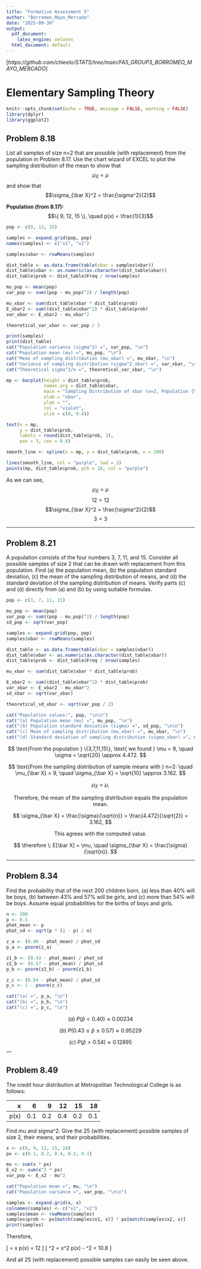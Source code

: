 ---
title: "Formative Assessment 5"
author: "Borromeo_Mayo_Mercado"
date: "2025-09-30"
output:
  pdf_document:
    latex_engine: xelatex
  html_document: default
---

[*https://github.com/chieelo/STATS/tree/main/FA5_GROUP3_BORROMEO_MAYO_MERCADO*]

# Elementary Sampling Theory

```{r setup, include=FALSE}
knitr::opts_chunk$set(echo = TRUE, message = FALSE, warning = FALSE)
library(dplyr)
library(ggplot2)
```

## Problem 8.18

List all samples of size n=2 that are possible (with replacement) from the population in Problem 8.17. Use the chart wizard of EXCEL to plot the sampling distribution of the mean to show that $$
\mu_{\bar X} = \mu $$ and show that $$\sigma_{\bar X}^2 = \frac{\sigma^2}{2}$$

**Population (from 8.17):** $$\{ 9, 12, 15 \}, \quad p(x) = \frac{1}{3}$$

```{r 8.18}
pop <- c(9, 12, 15)

samples <- expand.grid(pop, pop)
names(samples) <- c("x1", "x2")

samples$xbar <- rowMeans(samples)

dist_table <- as.data.frame(table(xbar = samples$xbar))
dist_table$xbar <- as.numeric(as.character(dist_table$xbar))
dist_table$prob <- dist_table$Freq / nrow(samples)

mu_pop <- mean(pop)
var_pop <- sum((pop - mu_pop)^2) / length(pop)

mu_xbar <- sum(dist_table$xbar * dist_table$prob)
E_xbar2 <- sum((dist_table$xbar^2) * dist_table$prob)
var_xbar <- E_xbar2 - mu_xbar^2

theoretical_var_xbar <- var_pop / 2

print(samples)
print(dist_table)
cat("Population variance (sigma^2) =", var_pop, "\n")
cat("Population mean (mu) =", mu_pop, "\n")
cat("Mean of sampling distribution (mu_xbar) =", mu_xbar, "\n")
cat("Variance of sampling distribution (sigma^2_xbar) =", var_xbar, "\n")
cat("Theoretical sigma^2/n =", theoretical_var_xbar, "\n")

mp <- barplot(height = dist_table$prob,
              names.arg = dist_table$xbar,
              main = "Sampling Distribution of xbar (n=2, Population {9,12,15})",
              xlab = "xbar",
              ylab = "",
              col = "violet",
              ylim = c(0, 0.4))

text(x = mp,
     y = dist_table$prob,
     labels = round(dist_table$prob, 3),
     pos = 3, cex = 0.8)

smooth_line <- spline(x = mp, y = dist_table$prob, n = 200)

lines(smooth_line, col = "purple", lwd = 2)
points(mp, dist_table$prob, pch = 16, col = "purple")


```

As we can see, $$
\mu_{\bar X} = \mu $$ $$12 = 12$$ $$\sigma_{\bar X}^2 = \frac{\sigma^2}{2}$$ $$3 = 3$$

---

## Problem 8.21

A population consists of the four numbers 3, 7, 11, and 15. Consider all possible samples of size 2 that can be drawn with replacement from this population. Find (a) the population mean, (b) the population standard deviation, (c) the mean of the sampling distribution of means, and (d) the standard deviation of the sampling distribution of means. Verify parts (c) and (d) directly from (a) and (b) by using suitable formulas.

```{r 8.21}
pop <- c(3, 7, 11, 15)

mu_pop <- mean(pop)
var_pop <- sum((pop - mu_pop)^2) / length(pop)
sd_pop <- sqrt(var_pop)

samples <- expand.grid(pop, pop)
samples$xbar <- rowMeans(samples)

dist_table <- as.data.frame(table(xbar = samples$xbar))
dist_table$xbar <- as.numeric(as.character(dist_table$xbar))
dist_table$prob <- dist_table$Freq / nrow(samples)

mu_xbar <- sum(dist_table$xbar * dist_table$prob)

E_xbar2 <- sum((dist_table$xbar^2) * dist_table$prob)
var_xbar <- E_xbar2 - mu_xbar^2
sd_xbar <- sqrt(var_xbar)

theoretical_sd_xbar <- sqrt(var_pop / 2)

cat("Population values:", pop, "\n\n")
cat("(a) Population mean (mu) =", mu_pop, "\n")
cat("(b) Population standard deviation (sigma) =", sd_pop, "\n\n")
cat("(c) Mean of sampling distribution (mu_xbar) =", mu_xbar, "\n")
cat("(d) Standard deviation of sampling distribution (sigma_xbar) =", sd_xbar, "\n\n")

```
$$
\text{From the population } \{3,7,11,15\}, \text{ we found } \mu = 9, \quad \sigma = \sqrt{20} \approx 4.472.
$$  

$$
\text{From the sampling distribution of sample means with } n=2: \quad 
\mu_{\bar X} = 9, \quad \sigma_{\bar X} = \sqrt{10} \approx 3.162.
$$  

$$
\mu_{\bar X} = \mu,
$$  

$$
\text{Therefore, the mean of the sampling distribution equals the population mean.}
$$  

$$
\sigma_{\bar X} = \frac{\sigma}{\sqrt{n}} = \frac{4.472}{\sqrt{2}} = 3.162,
$$  

$$
\text{This agrees with the computed value.}
$$  

$$
\therefore \; E[\bar X] = \mu, \quad \sigma_{\bar X} = \frac{\sigma}{\sqrt{n}}.
$$

---

## Problem 8.34 

Find the probability that of the next 200 children born, (a) less than 40% will be boys, (b) between 43% and 57% will be girls, and (c) more than 54% will be boys. Assume equal probabilities for the births of boys and girls.


```{r 8.34}
n <- 200
p <- 0.5
phat_mean <- p
phat_sd <- sqrt(p * (1 - p) / n)

z_a <- (0.40 - phat_mean) / phat_sd
p_a <- pnorm(z_a)

z1_b <- (0.43 - phat_mean) / phat_sd
z2_b <- (0.57 - phat_mean) / phat_sd
p_b <- pnorm(z2_b) - pnorm(z1_b)

z_c <- (0.54 - phat_mean) / phat_sd
p_c <- 1 - pnorm(z_c)

cat("(a) =", p_a, "\n")
cat("(b) =", p_b, "\n")
cat("(c) =", p_c, "\n")

```
$$
(a)\; P(\hat{p} < 0.40) \approx 0.00234
$$

$$
(b)\; P(0.43 \leq \hat{p} \leq 0.57) \approx 0.95229
$$

$$
(c)\; P(\hat{p} > 0.54) \approx 0.12895
$$
---

## Problem 8.49

The credit hour distribution at Metropolitan Technological College is as follows:

| x | 6 | 9 | 12 | 15 | 18 |
|---:|---:|---:|---:|---:|---:|
| p(x) | 0.1 | 0.2 | 0.4 | 0.2 | 0.1 |

Find mu and sigma^2. Give the 25 (with replacement) possible samples of size 2, their means, and their probabilities.

```{r 8.49}
x <- c(6, 9, 12, 15, 18)
px <- c(0.1, 0.2, 0.4, 0.2, 0.1)

mu <- sum(x * px)
E_x2 <- sum(x^2 * px)
var_pop <- E_x2 - mu^2

cat("Population mean =", mu, "\n")
cat("Population variance =", var_pop, "\n\n")

samples <- expand.grid(x, x)
colnames(samples) <- c("x1", "x2")
samples$mean <- rowMeans(samples)
samples$prob <- px[match(samples$x1, x)] * px[match(samples$x2, x)]
print(samples)

```
Therefore,

\[
\mu = \sum x p(x) = 12 
\]
\[
\sigma^2 = \sum x^2 p(x) - \mu^2 = 10.8
\]

And all 25 (with replacement) possible samples can easily be seen above.

